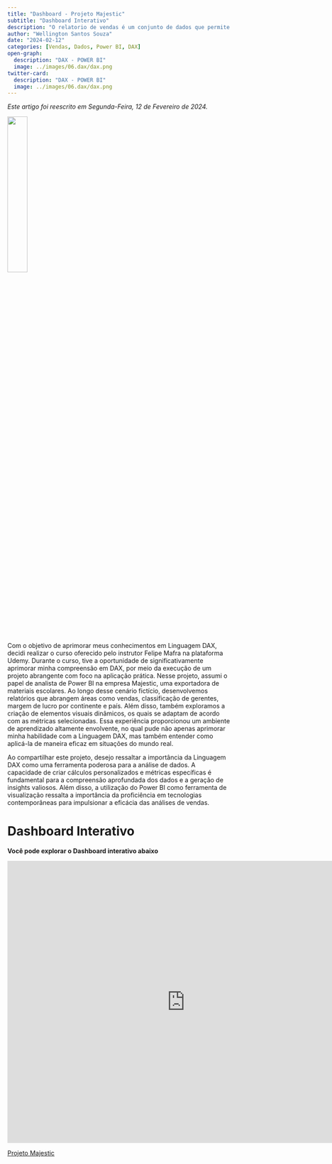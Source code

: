 ```yaml
---
title: "Dashboard - Projeto Majestic"
subtitle: "Dashboard Interativo"
description: "O relatorio de vendas é um conjunto de dados que permite a visualização de indicadores de vendas de uma empresa."
author: "Wellington Santos Souza"
date: "2024-02-12"
categories: [Vendas, Dados, Power BI, DAX]
open-graph:
  description: "DAX - POWER BI"
  image: ../images/06.dax/dax.png
twitter-card:
  description: "DAX - POWER BI"
  image: ../images/06.dax/dax.png
---
```

*Este artigo foi reescrito em Segunda-Feira, 12 de Fevereiro de 2024.* 

![](../images/06.dax/dax.png){fig-alt="DAX - POWER BI" width=30%}

Com o objetivo de aprimorar meus conhecimentos em Linguagem DAX, decidi realizar o curso oferecido pelo instrutor Felipe Mafra na plataforma Udemy. Durante o curso, tive a oportunidade de significativamente aprimorar minha compreensão em DAX, por meio da execução de um projeto abrangente com foco na aplicação prática.
Nesse projeto, assumi o papel de analista de Power BI na empresa Majestic, uma exportadora de materiais escolares. Ao longo desse cenário fictício, desenvolvemos relatórios que abrangem áreas como vendas, classificação de gerentes, margem de lucro por continente e país. Além disso, também exploramos a criação de elementos visuais dinâmicos, os quais se adaptam de acordo com as métricas selecionadas.
Essa experiência proporcionou um ambiente de aprendizado altamente envolvente, no qual pude não apenas aprimorar minha habilidade com a Linguagem DAX, mas também entender como aplicá-la de maneira eficaz em situações do mundo real.

Ao compartilhar este projeto, desejo ressaltar a importância da Linguagem DAX como uma ferramenta poderosa para a análise de dados. A capacidade de criar cálculos personalizados e métricas específicas é fundamental para a compreensão aprofundada dos dados e a geração de insights valiosos. Além disso, a utilização do Power BI como ferramenta de visualização ressalta a importância da proficiência em tecnologias contemporâneas para impulsionar a eficácia das análises de vendas.

# Dashboard Interativo

**Você pode explorar o Dashboard interativo abaixo**

<iframe title="ProjetoMajestic" width="800" height="636" src="https://app.powerbi.com/view?r=eyJrIjoiZGI3NWQ0YjItNDNiMS00NmFlLTk2ZTMtNjg3MTQ4ZTNhZGVhIiwidCI6IjU0YWQ1Y2I4LTRkMGYtNGQyNC04YmZhLTY3ZjYwNDBkOWVhMyJ9" frameborder="0" allowFullScreen="true"></iframe>

[Projeto Majestic](https://app.powerbi.com/view?r=eyJrIjoiZGI3NWQ0YjItNDNiMS00NmFlLTk2ZTMtNjg3MTQ4ZTNhZGVhIiwidCI6IjU0YWQ1Y2I4LTRkMGYtNGQyNC04YmZhLTY3ZjYwNDBkOWVhMyJ9)